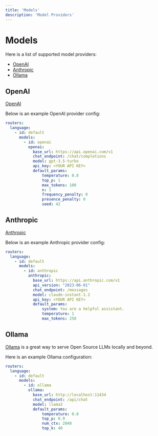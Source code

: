 ```yaml
---
title: 'Models'
description: 'Model Providers'
---
```

# Models

Here is a list of supported model providers:
- [OpenAI](#openai)
- [Anthropic](#anthropic)
- [Ollama](#ollama)

## OpenAI

[OpenAI](https://openai.com/)

Below is an example OpenAI provider config:

```yaml
routers:
  language:
    - id: default
      models:
        - id: openai
          openai:
            base_url: https://api.openai.com/v1
            chat_endpoint: /chat/completions
            model: gpt-3.5-turbo
            api_key: <YOUR API KEY>
            default_params:
                temperature: 0.8
                top_p: 1
                max_tokens: 100
                n: 1
                frequency_penalty: 0
                presence_penalty: 0
                seed: 42
```


## Anthropic


[Anthropic](https://www.anthropic.com/)

Below is an example Anthropic provider config:

```yaml
routers:
  language:
    - id: default
      models:
        - id: anthropic
          anthropic:
            base_url: https://api.anthropic.com/v1
            api_version: "2023-06-01"
            chat_endpoint: /messages
            model: claude-instant-1.2
            api_key: <YOUR API KEY>
            default_params:
                system: You are a helpful assistant.
                temperature: 1
                max_tokens: 250
```

## Ollama


[Ollama](https://ollama.com/) is a great way to serve Open Source LLMs locally and beyond.

Here is an example Ollama configuration:

```yaml
routers:
  language:
    - id: default
      models:
        - id: ollama
          ollama:
            base_url: http://localhost:11434
            chat_endpoint: /api/chat
            model: llama3
            default_params:
                temperature: 0.8
                top_p: 0.9
                num_ctx: 2048
                top_k: 40
```
